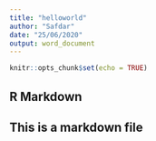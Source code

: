 ```yaml
---
title: "helloworld"
author: "Safdar"
date: "25/06/2020"
output: word_document
---
```


```r
knitr::opts_chunk$set(echo = TRUE)
```

## R Markdown

## This is a markdown file
